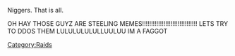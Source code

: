 Niggers. That is all.

OH HAY THOSE GUYZ ARE STEELING MEMES!!!!!!!!!!!!!!!!!!!!!!!!!!!!!!! LETS TRY TO DDOS THEM LULULULULULLUULUU IM A FAGGOT

[[Category:Raids]]